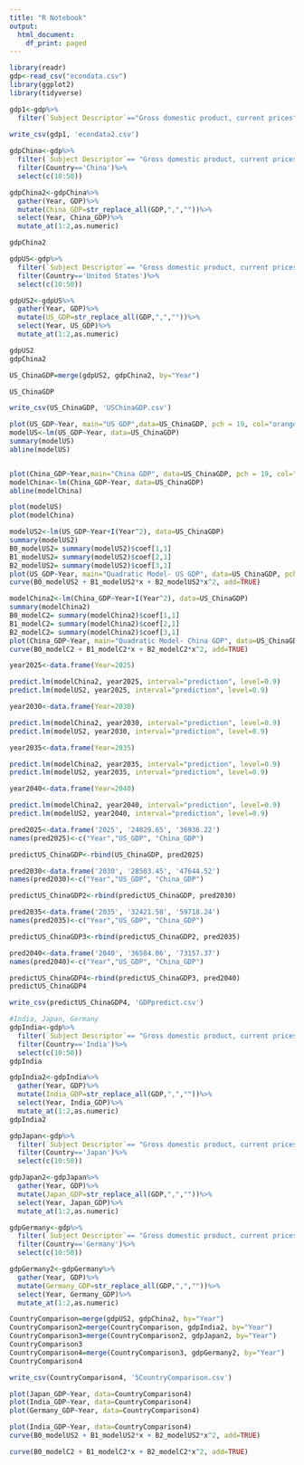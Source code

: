 ```yaml
---
title: "R Notebook"
output:
  html_document:
    df_print: paged
---
```


```r
library(readr)
gdp<-read_csv("econdata.csv")
library(ggplot2)
library(tidyverse)
```

```r
gdp1<-gdp%>%
  filter(`Subject Descriptor`=="Gross domestic product, current prices")
  
write_csv(gdp1, 'econdata2.csv')
```

```r
gdpChina<-gdp%>%
  filter(`Subject Descriptor`== "Gross domestic product, current prices")%>%
  filter(Country=='China')%>%
  select(c(10:50))

gdpChina2<-gdpChina%>%
  gather(Year, GDP)%>%
  mutate(China_GDP=str_replace_all(GDP,",",""))%>%
  select(Year, China_GDP)%>%
  mutate_at(1:2,as.numeric)

gdpChina2
```


```r
gdpUS<-gdp%>%
  filter(`Subject Descriptor`== "Gross domestic product, current prices")%>%
  filter(Country=='United States')%>%
  select(c(10:50))

gdpUS2<-gdpUS%>%
  gather(Year, GDP)%>%
  mutate(US_GDP=str_replace_all(GDP,",",""))%>%
  select(Year, US_GDP)%>%
  mutate_at(1:2,as.numeric)

gdpUS2
gdpChina2

US_ChinaGDP=merge(gdpUS2, gdpChina2, by="Year")

US_ChinaGDP

write_csv(US_ChinaGDP, 'USChinaGDP.csv')

```

```r
plot(US_GDP~Year, main="US GDP",data=US_ChinaGDP, pch = 19, col="orange")
modelUS<-lm(US_GDP~Year, data=US_ChinaGDP)
summary(modelUS)
abline(modelUS)


plot(China_GDP~Year,main="China GDP", data=US_ChinaGDP, pch = 19, col="purple")
modelChina<-lm(China_GDP~Year, data=US_ChinaGDP)
abline(modelChina)
```

```r
plot(modelUS)
plot(modelChina)
```


```r
modelUS2<-lm(US_GDP~Year+I(Year^2), data=US_ChinaGDP)
summary(modelUS2)
B0_modelUS2= summary(modelUS2)$coef[1,1]
B1_modelUS2= summary(modelUS2)$coef[2,1]
B2_modelUS2= summary(modelUS2)$coef[3,1]
plot(US_GDP~Year, main="Quadratic Model- US GDP", data=US_ChinaGDP, pch = 19, col="orange")
curve(B0_modelUS2 + B1_modelUS2*x + B2_modelUS2*x^2, add=TRUE)


```

```r
modelChina2<-lm(China_GDP~Year+I(Year^2), data=US_ChinaGDP)
summary(modelChina2)
B0_modelC2= summary(modelChina2)$coef[1,1]
B1_modelC2= summary(modelChina2)$coef[2,1]
B2_modelC2= summary(modelChina2)$coef[3,1]
plot(China_GDP~Year, main="Quadratic Model- China GDP", data=US_ChinaGDP, pch = 19, col="purple")
curve(B0_modelC2 + B1_modelC2*x + B2_modelC2*x^2, add=TRUE)
```
```r
year2025<-data.frame(Year=2025)

predict.lm(modelChina2, year2025, interval="prediction", level=0.9)
predict.lm(modelUS2, year2025, interval="prediction", level=0.9)

year2030<-data.frame(Year=2030)

predict.lm(modelChina2, year2030, interval="prediction", level=0.9)
predict.lm(modelUS2, year2030, interval="prediction", level=0.9)

year2035<-data.frame(Year=2035)

predict.lm(modelChina2, year2035, interval="prediction", level=0.9)
predict.lm(modelUS2, year2035, interval="prediction", level=0.9)

year2040<-data.frame(Year=2040)

predict.lm(modelChina2, year2040, interval="prediction", level=0.9)
predict.lm(modelUS2, year2040, interval="prediction", level=0.9)

```
```r
pred2025<-data.frame('2025', '24829.65', '36936.22')
names(pred2025)<-c("Year","US_GDP", "China_GDP")

predictUS_ChinaGDP<-rbind(US_ChinaGDP, pred2025)

pred2030<-data.frame('2030', '28503.45', '47644.52')
names(pred2030)<-c("Year","US_GDP", "China_GDP")

predictUS_ChinaGDP2<-rbind(predictUS_ChinaGDP, pred2030)

pred2035<-data.frame('2035', '32421.58', '59718.24')
names(pred2035)<-c("Year","US_GDP", "China_GDP")

predictUS_ChinaGDP3<-rbind(predictUS_ChinaGDP2, pred2035)

pred2040<-data.frame('2040', '36584.06', '73157.37')
names(pred2040)<-c("Year","US_GDP", "China_GDP")

predictUS_ChinaGDP4<-rbind(predictUS_ChinaGDP3, pred2040)
predictUS_ChinaGDP4

write_csv(predictUS_ChinaGDP4, 'GDPpredict.csv')
```
```r
#India, Japan, Germany
gdpIndia<-gdp%>%
  filter(`Subject Descriptor`== "Gross domestic product, current prices")%>%
  filter(Country=='India')%>%
  select(c(10:50))
gdpIndia

gdpIndia2<-gdpIndia%>%
  gather(Year, GDP)%>%
  mutate(India_GDP=str_replace_all(GDP,",",""))%>%
  select(Year, India_GDP)%>%
  mutate_at(1:2,as.numeric)
gdpIndia2

gdpJapan<-gdp%>%
  filter(`Subject Descriptor`== "Gross domestic product, current prices")%>%
  filter(Country=='Japan')%>%
  select(c(10:50))

gdpJapan2<-gdpJapan%>%
  gather(Year, GDP)%>%
  mutate(Japan_GDP=str_replace_all(GDP,",",""))%>%
  select(Year, Japan_GDP)%>%
  mutate_at(1:2,as.numeric)

gdpGermany<-gdp%>%
  filter(`Subject Descriptor`== "Gross domestic product, current prices")%>%
  filter(Country=='Germany')%>%
  select(c(10:50))

gdpGermany2<-gdpGermany%>%
  gather(Year, GDP)%>%
  mutate(Germany_GDP=str_replace_all(GDP,",",""))%>%
  select(Year, Germany_GDP)%>%
  mutate_at(1:2,as.numeric)

CountryComparison=merge(gdpUS2, gdpChina2, by="Year")
CountryComparison2=merge(CountryComparison, gdpIndia2, by="Year")
CountryComparison3=merge(CountryComparison2, gdpJapan2, by="Year")
CountryComparison3
CountryComparison4=merge(CountryComparison3, gdpGermany2, by="Year")
CountryComparison4

write_csv(CountryComparison4, '5CountryComparison.csv')
```
```r
plot(Japan_GDP~Year, data=CountryComparison4)
plot(India_GDP~Year, data=CountryComparison4)
plot(Germany_GDP~Year, data=CountryComparison4)
```
```r
plot(India_GDP~Year, data=CountryComparison4)
curve(B0_modelUS2 + B1_modelUS2*x + B2_modelUS2*x^2, add=TRUE)

curve(B0_modelC2 + B1_modelC2*x + B2_modelC2*x^2, add=TRUE)
```

